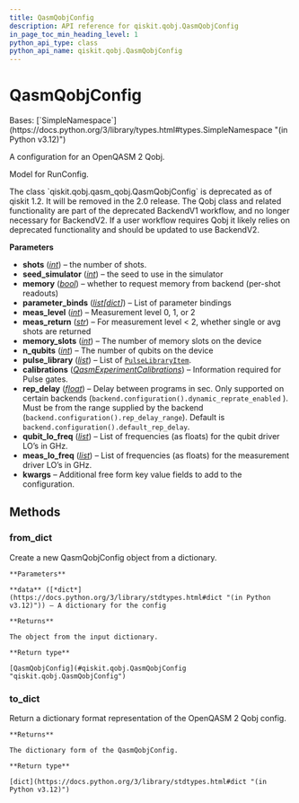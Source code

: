 ```yaml
---
title: QasmQobjConfig
description: API reference for qiskit.qobj.QasmQobjConfig
in_page_toc_min_heading_level: 1
python_api_type: class
python_api_name: qiskit.qobj.QasmQobjConfig
---
```


# QasmQobjConfig

<Class id="qiskit.qobj.QasmQobjConfig" isDedicatedPage={true} github="https://github.com/Qiskit/qiskit/tree/stable/1.2/qiskit/qobj/qasm_qobj.py#L293-L426" signature="qiskit.qobj.QasmQobjConfig(shots=None, seed_simulator=None, memory=None, parameter_binds=None, meas_level=None, meas_return=None, memory_slots=None, n_qubits=None, pulse_library=None, calibrations=None, rep_delay=None, qubit_lo_freq=None, meas_lo_freq=None, **kwargs)" modifiers="class">
  Bases: [`SimpleNamespace`](https://docs.python.org/3/library/types.html#types.SimpleNamespace "(in Python v3.12)")

  A configuration for an OpenQASM 2 Qobj.

  Model for RunConfig.

  <Admonition title="Deprecated since version 1.2" type="danger">
    The class `qiskit.qobj.qasm_qobj.QasmQobjConfig` is deprecated as of qiskit 1.2. It will be removed in the 2.0 release. The Qobj class and related functionality are part of the deprecated BackendV1 workflow, and no longer necessary for BackendV2. If a user workflow requires Qobj it likely relies on deprecated functionality and should be updated to use BackendV2.
  </Admonition>

  **Parameters**

  *   **shots** ([*int*](https://docs.python.org/3/library/functions.html#int "(in Python v3.12)")) – the number of shots.
  *   **seed\_simulator** ([*int*](https://docs.python.org/3/library/functions.html#int "(in Python v3.12)")) – the seed to use in the simulator
  *   **memory** ([*bool*](https://docs.python.org/3/library/functions.html#bool "(in Python v3.12)")) – whether to request memory from backend (per-shot readouts)
  *   **parameter\_binds** ([*list*](https://docs.python.org/3/library/stdtypes.html#list "(in Python v3.12)")*\[*[*dict*](https://docs.python.org/3/library/stdtypes.html#dict "(in Python v3.12)")*]*) – List of parameter bindings
  *   **meas\_level** ([*int*](https://docs.python.org/3/library/functions.html#int "(in Python v3.12)")) – Measurement level 0, 1, or 2
  *   **meas\_return** ([*str*](https://docs.python.org/3/library/stdtypes.html#str "(in Python v3.12)")) – For measurement level \< 2, whether single or avg shots are returned
  *   **memory\_slots** ([*int*](https://docs.python.org/3/library/functions.html#int "(in Python v3.12)")) – The number of memory slots on the device
  *   **n\_qubits** ([*int*](https://docs.python.org/3/library/functions.html#int "(in Python v3.12)")) – The number of qubits on the device
  *   **pulse\_library** ([*list*](https://docs.python.org/3/library/stdtypes.html#list "(in Python v3.12)")) – List of [`PulseLibraryItem`](qiskit.qobj.PulseLibraryItem "qiskit.qobj.PulseLibraryItem").
  *   **calibrations** ([*QasmExperimentCalibrations*](qiskit.qobj.QasmExperimentCalibrations "qiskit.qobj.QasmExperimentCalibrations")) – Information required for Pulse gates.
  *   **rep\_delay** ([*float*](https://docs.python.org/3/library/functions.html#float "(in Python v3.12)")) – Delay between programs in sec. Only supported on certain backends (`backend.configuration().dynamic_reprate_enabled` ). Must be from the range supplied by the backend (`backend.configuration().rep_delay_range`). Default is `backend.configuration().default_rep_delay`.
  *   **qubit\_lo\_freq** ([*list*](https://docs.python.org/3/library/stdtypes.html#list "(in Python v3.12)")) – List of frequencies (as floats) for the qubit driver LO’s in GHz.
  *   **meas\_lo\_freq** ([*list*](https://docs.python.org/3/library/stdtypes.html#list "(in Python v3.12)")) – List of frequencies (as floats) for the measurement driver LO’s in GHz.
  *   **kwargs** – Additional free form key value fields to add to the configuration.

  ## Methods

  ### from\_dict

  <Function id="qiskit.qobj.QasmQobjConfig.from_dict" github="https://github.com/Qiskit/qiskit/tree/stable/1.2/qiskit/qobj/qasm_qobj.py#L401-L420" signature="from_dict(data)" modifiers="classmethod">
    Create a new QasmQobjConfig object from a dictionary.

    **Parameters**

    **data** ([*dict*](https://docs.python.org/3/library/stdtypes.html#dict "(in Python v3.12)")) – A dictionary for the config

    **Returns**

    The object from the input dictionary.

    **Return type**

    [QasmQobjConfig](#qiskit.qobj.QasmQobjConfig "qiskit.qobj.QasmQobjConfig")
  </Function>

  ### to\_dict

  <Function id="qiskit.qobj.QasmQobjConfig.to_dict" github="https://github.com/Qiskit/qiskit/tree/stable/1.2/qiskit/qobj/qasm_qobj.py#L386-L399" signature="to_dict()">
    Return a dictionary format representation of the OpenQASM 2 Qobj config.

    **Returns**

    The dictionary form of the QasmQobjConfig.

    **Return type**

    [dict](https://docs.python.org/3/library/stdtypes.html#dict "(in Python v3.12)")
  </Function>
</Class>

